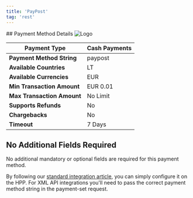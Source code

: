 ```yaml
---
title: 'PayPost'
tag: 'rest'
---
```

        
<div className="flex justify-between items-baseline">
    ## Payment Method Details
    <img alt="Logo" style={{maxWidth: "150px"}} src="/sites/default/files/2022-07/Paypost-logo.png" />
</div>

| **Payment Type**           | Cash Payments |
| -------------------------- | ------------- |
| **Payment Method String**  | paypost       |
| **Available Countries**    | LT            |
| **Available Currencies**   | EUR           |
| **Min Transaction Amount** | EUR 0.01      |
| **Max Transaction Amount** | No Limit      |
| **Supports Refunds**       | No            |
| **Chargebacks**            | No            |
| **Timeout**                | 7 Days        |

## No Additional Fields Required

No additional mandatory or optional fields are required for this payment method.  

By following our [standard integration article](/ecommerce/payment-methods), you can simply configure it on the HPP. For XML API integrations you'll need to pass the correct payment method string in the payment-set request.